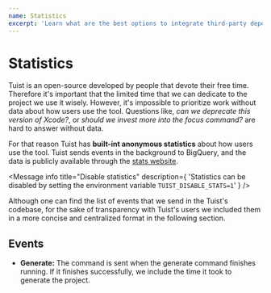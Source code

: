 ```yaml
---
name: Statistics
excerpt: 'Learn what are the best options to integrate third-party dependencies into Tuist projects.'
---
```


# Statistics

Tuist is an open-source developed by people that devote their free time.
Therefore it's important that the limited time that we can dedicate to the project we use it wisely.
However, it's impossible to prioritize work without data about how users use the tool.
Questions like, _can we deprecate this version of Xcode?_, or _should we invest more into the focus command?_ are hard to answer without data.

For that reason Tuist has **built-int anonymous statistics** about how users use the tool. Tuist sends events in the background to BigQuery,
and the data is publicly available through the [stats website](https://stats.tuist.io).

<Message
  info
  title="Disable statistics"
  description={
    'Statistics can be disabled by setting the environment variable `TUIST_DISABLE_STATS=1`'
  }
/>

Although one can find the list of events that we send in the Tuist's codebase, for the sake of transparency with Tuist's users we included them in a more concise and centralized format in the following section.

## Events

- **Generate:** The command is sent when the generate command finishes running. If it finishes successfully, we include the time it took to generate the project.
